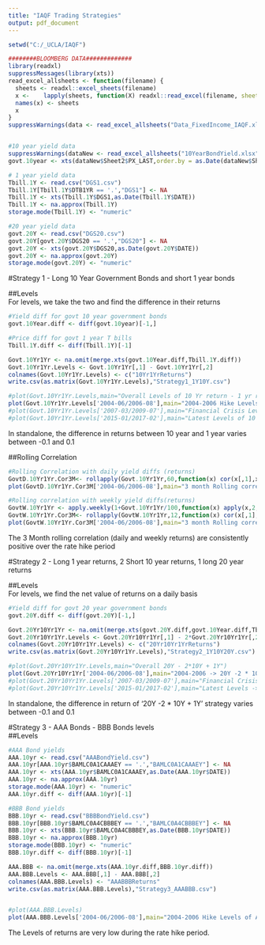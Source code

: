 ```yaml
---
title: "IAQF Trading Strategies"
output: pdf_document
---
```


```r
setwd("C:/_UCLA/IAQF")

########BLOOMBERG DATA#############
library(readxl)
suppressMessages(library(xts))
read_excel_allsheets <- function(filename) {
  sheets <- readxl::excel_sheets(filename)
  x <-    lapply(sheets, function(X) readxl::read_excel(filename, sheet = X,skip = 1))
  names(x) <- sheets
  x
}
suppressWarnings(data <- read_excel_allsheets("Data_FixedIncome_IAQF.xlsx"))


#10 year yield data
suppressWarnings(dataNew <- read_excel_allsheets("10YearBondYield.xlsx"))
govt.10year <- xts(dataNew$Sheet2$PX_LAST,order.by = as.Date(dataNew$Sheet2$Date))

# 1 year yield data
Tbill.1Y <- read.csv("DGS1.csv")
Tbill.1Y[Tbill.1Y$DTB1YR == '.',"DGS1"] <- NA
Tbill.1Y <- xts(Tbill.1Y$DGS1,as.Date(Tbill.1Y$DATE))
Tbill.1Y <- na.approx(Tbill.1Y)
storage.mode(Tbill.1Y) <- "numeric"

#20 year yield data
govt.20Y <- read.csv("DGS20.csv")
govt.20Y[govt.20Y$DGS20 == '.',"DGS20"] <- NA
govt.20Y <- xts(govt.20Y$DGS20,as.Date(govt.20Y$DATE))
govt.20Y <- na.approx(govt.20Y)
storage.mode(govt.20Y) <- "numeric"
```

#Strategy 1 - Long 10 Year Government Bonds and short 1 year bonds  

##Levels  
For levels, we take the two and find the difference in their returns  
```r
#Yield diff for govt 10 year government bonds
govt.10Year.diff <- diff(govt.10year)[-1,]

#Price diff for govt 1 year T bills
Tbill.1Y.diff <- diff(Tbill.1Y)[-1] 

Govt.10Yr1Yr <- na.omit(merge.xts(govt.10Year.diff,Tbill.1Y.diff))
Govt.10Yr1Yr.Levels <- Govt.10Yr1Yr[,1] - Govt.10Yr1Yr[,2]
colnames(Govt.10Yr1Yr.Levels) <- c("10Yr1YrReturns")
write.csv(as.matrix(Govt.10Yr1Yr.Levels),"Strategy1_1Y10Y.csv")

#plot(Govt.10Yr1Yr.Levels,main="Overall Levels of 10 Yr return - 1 yr return")
plot(Govt.10Yr1Yr.Levels['2004-06/2006-08'],main="2004-2006 Hike Levels of 10 Yr return - 1 yr return")
#plot(Govt.10Yr1Yr.Levels['2007-03/2009-07'],main="Financial Crisis Levels of 10 Yr return - 1 yr return")
#plot(Govt.10Yr1Yr.Levels['2015-01/2017-02'],main="Latest Levels of 10 Yr return - 1 yr return")
```
In standalone, the difference in returns between 10 year and 1 year varies between -0.1 and 0.1


##Rolling Correlation
```r
#Rolling Correlation with daily yield diffs (returns)
GovtD.10Yr1Yr.Cor3M<- rollapply(Govt.10Yr1Yr,60,function(x) cor(x[,1],x[,2]),by.column = FALSE)
plot(GovtD.10Yr1Yr.Cor3M['2004-06/2006-08'],main="3 month Rolling correlation between 10 yr and 1 year daily return")

#Rolling correlation with weekly yield diffs(returns)
GovtW.10Yr1Yr <- apply.weekly(1+Govt.10Yr1Yr/100,function(x) apply(x,2,prod))-1
GovtW.10Yr1Yr.Cor3M<- rollapply(GovtW.10Yr1Yr,12,function(x) cor(x[,1],x[,2]),by.column = FALSE)
plot(GovtW.10Yr1Yr.Cor3M['2004-06/2006-08'],main="3 month Rolling correlation between 10 yr and 1 year weekly return")
```

The 3 Month rolling correlation (daily and weekly returns) are consistently positive over the rate hike period

#Strategy 2 - Long 1 year returns, 2 Short 10 year returns, 1 long 20 year returns  

##Levels  
For levels, we find the net value of returns on a daily basis  
```r
#Yield diff for govt 20 year government bonds
govt.20Y.diff <- diff(govt.20Y)[-1,]

Govt.20Yr10Yr1Yr <- na.omit(merge.xts(govt.20Y.diff,govt.10Year.diff,Tbill.1Y.diff))
Govt.20Yr10Yr1Yr.Levels <- Govt.20Yr10Yr1Yr[,1] - 2*Govt.20Yr10Yr1Yr[,2] + Govt.20Yr10Yr1Yr[,3] 
colnames(Govt.20Yr10Yr1Yr.Levels) <- c("20Yr10Yr1YrReturns")
write.csv(as.matrix(Govt.20Yr10Yr1Yr.Levels),"Strategy2_1Y10Y20Y.csv")

#plot(Govt.20Yr10Yr1Yr.Levels,main="Overall 20Y - 2*10Y + 1Y")
plot(Govt.20Yr10Yr1Yr['2004-06/2006-08'],main="2004-2006 -> 20Y -2 * 10Y + 1Y")
#plot(Govt.20Yr10Yr1Yr.Levels['2007-03/2009-07'],main="Financial Crisis -> 20Y -2 * 10Y + 1Y")
#plot(Govt.20Yr10Yr1Yr.Levels['2015-01/2017-02'],main="Latest Levels -> 20Y -2 * 10Y + 1Y")
```
In standalone, the difference in return of '20Y -2 * 10Y + 1Y' strategy varies between -0.1 and 0.1


#Strategy 3 - AAA Bonds - BBB Bonds levels  
##Levels  
```r
#AAA Bond yields
AAA.10yr <- read.csv("AAABondYield.csv")
AAA.10yr[AAA.10yr$BAMLC0A1CAAAEY == '.',"BAMLC0A1CAAAEY"] <- NA
AAA.10yr <- xts(AAA.10yr$BAMLC0A1CAAAEY,as.Date(AAA.10yr$DATE))
AAA.10yr <- na.approx(AAA.10yr)
storage.mode(AAA.10yr) <- "numeric"
AAA.10yr.diff <- diff(AAA.10yr)[-1]

#BBB Bond yields
BBB.10yr <- read.csv("BBBBondYield.csv")
BBB.10yr[BBB.10yr$BAMLC0A4CBBBEY == '.',"BAMLC0A4CBBBEY"] <- NA
BBB.10yr <- xts(BBB.10yr$BAMLC0A4CBBBEY,as.Date(BBB.10yr$DATE))
BBB.10yr <- na.approx(BBB.10yr)
storage.mode(BBB.10yr) <- "numeric"
BBB.10yr.diff <- diff(BBB.10yr)[-1]

AAA.BBB <- na.omit(merge.xts(AAA.10yr.diff,BBB.10yr.diff))
AAA.BBB.Levels <- AAA.BBB[,1] - AAA.BBB[,2] 
colnames(AAA.BBB.Levels) <- "AAABBBReturns"
write.csv(as.matrix(AAA.BBB.Levels),"Strategy3_AAABBB.csv")


#plot(AAA.BBB.Levels)
plot(AAA.BBB.Levels['2004-06/2006-08'],main="2004-2006 Hike Levels of AAA return - BBB return")
```
The Levels of returns are very low during the rate hike period. 

